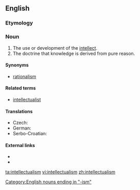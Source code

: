 ==English==
{{wikipedia}}

===Etymology===
{{suffix|intellectual|ism}}

===Noun===
{{en-noun|-}}

# The use or development of the [[intellect]].
# The doctrine that knowledge is derived from pure reason.

====Synonyms====
* {{sense|doctrine about pure reason}} [[rationalism]]

====Related terms====
* [[intellectualist]]

====Translations====
* Czech: {{t-|cs|intelektualismus|m}}
* German: {{t-|de|Intellektualismus|m}}
* Serbo-Croatian: {{t-|sh|intelektualizam|m|sc=Latn}}

====External links====
* {{R:Webster 1913}}
* {{R:Century 1911}}

[[Category:English nouns ending in "-ism"]]

[[ta:intellectualism]]
[[vi:intellectualism]]
[[zh:intellectualism]]